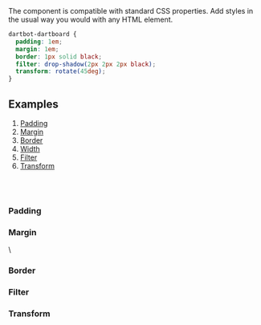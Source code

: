 
<Meta title="CSS" name="CSS" />

<Title>CSS</Title>
<Subtitle>
The component is compatible with standard CSS properties.
Add styles in the usual way you would with any HTML element.
</Subtitle>

```css
dartbot-dartboard {
  padding: 1em;
  margin: 1em;
  border: 1px solid black;
  filter: drop-shadow(2px 2px 2px black);
  transform: rotate(45deg);
}
```

## Examples
1. [Padding](#padding)
2. [Margin](#margin)
3. [Border](#border)
4. [Width](#width)
5. [Filter](#filter)
6. [Transform](#transform)

<br /><br />

### Padding
<Canvas of={CssStories.Padding} />

### Margin
<Canvas of={CssStories.Margin} />\

### Border
<Canvas of={CssStories.Border} />

### Filter
<Canvas of={CssStories.Filters} />

### Transform
<Canvas of={CssStories.Transform} />

